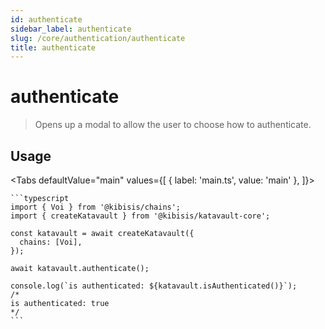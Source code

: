 ```yaml
---
id: authenticate
sidebar_label: authenticate
slug: /core/authentication/authenticate
title: authenticate
---
```



<!-- components -->

# authenticate

> Opens up a modal to allow the user to choose how to authenticate.

<SectionBreak />

## Usage

<Tabs
  defaultValue="main"
  values={[
    { label: 'main.ts', value: 'main' },
  ]}>
  <TabItem value="main">

    ```typescript
    import { Voi } from '@kibisis/chains';
    import { createKatavault } from '@kibisis/katavault-core';

    const katavault = await createKatavault({
      chains: [Voi],
    });

    await katavault.authenticate();

    console.log(`is authenticated: ${katavault.isAuthenticated()}`);
    /*
    is authenticated: true
    */
    ```

  </TabItem>
</Tabs>
